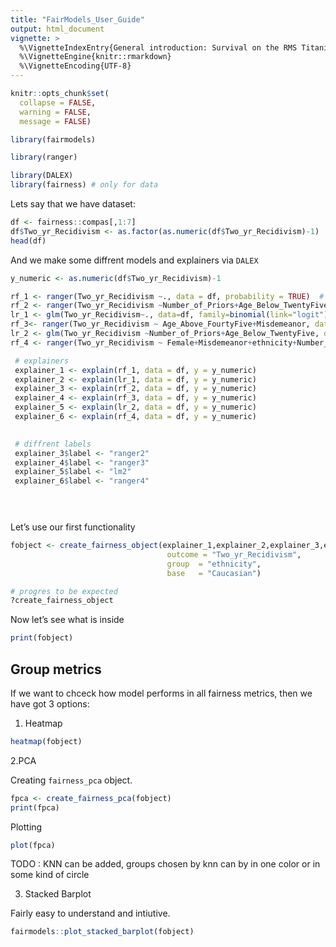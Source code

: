 ```yaml
---
title: "FairModels_User_Guide"
output: html_document
vignette: >
  %\VignetteIndexEntry{General introduction: Survival on the RMS Titanic}
  %\VignetteEngine{knitr::rmarkdown}
  %\VignetteEncoding{UTF-8}
---
```


```r
knitr::opts_chunk$set(
  collapse = FALSE,
  warning = FALSE,
  message = FALSE)
```

```r
library(fairmodels)

library(ranger)

library(DALEX)
library(fairness) # only for data
```


Lets say that we have dataset: 
```r
df <- fairness::compas[,1:7]
df$Two_yr_Recidivism <- as.factor(as.numeric(df$Two_yr_Recidivism)-1)
head(df)
```

And we make some diffrent models and explainers via `DALEX`

```r
y_numeric <- as.numeric(df$Two_yr_Recidivism)-1

rf_1 <- ranger(Two_yr_Recidivism ~., data = df, probability = TRUE)  # Wszystko
rf_2 <- ranger(Two_yr_Recidivism ~Number_of_Priors+Age_Below_TwentyFive, data = df, probability = TRUE) 
lr_1 <- glm(Two_yr_Recidivism~., data=df, family=binomial(link="logit"))
rf_3<- ranger(Two_yr_Recidivism ~ Age_Above_FourtyFive+Misdemeanor, data = df, probability = TRUE) # dziwny model
lr_2 <- glm(Two_yr_Recidivism ~Number_of_Priors+Age_Below_TwentyFive, data = df, family=binomial(link="logit")) # Wszystko
rf_4 <- ranger(Two_yr_Recidivism ~ Female+Misdemeanor+ethnicity+Number_of_Priors+Age_Below_TwentyFive, data = df, probability = TRUE) # dziwny model

 # explainers
 explainer_1 <- explain(rf_1, data = df, y = y_numeric)
 explainer_2 <- explain(lr_1, data = df, y = y_numeric)
 explainer_3 <- explain(rf_2, data = df, y = y_numeric)
 explainer_4 <- explain(rf_3, data = df, y = y_numeric)
 explainer_5 <- explain(lr_2, data = df, y = y_numeric)
 explainer_6 <- explain(rf_4, data = df, y = y_numeric)
 

 # diffrent labels
 explainer_3$label <- "ranger2"
 explainer_4$label <- "ranger3"
 explainer_5$label <- "lm2"
 explainer_6$label <- "ranger4"


 
```

Let's use our first functionality
```r
fobject <- create_fairness_object(explainer_1,explainer_2,explainer_3,explainer_4,explainer_5,explainer_6,
                                   outcome = "Two_yr_Recidivism",
                                   group  = "ethnicity",
                                   base   = "Caucasian")
```
```r
# progres to be expected
?create_fairness_object
```



Now let's see what is inside

```r
print(fobject)
```

## Group metrics

If we want to chceck how model performs in all fairness metrics, then we have got 3 options: 

1. Heatmap
```r
heatmap(fobject)
```

2.PCA 

Creating `fairness_pca` object. 
```r
fpca <- create_fairness_pca(fobject)
print(fpca)
```

Plotting
```r
plot(fpca)
```
   
TODO : KNN can be added, groups chosen by knn can by in one color or in some kind of circle  


3. Stacked Barplot 

Fairly easy to understand and intiutive. 
```r
fairmodels::plot_stacked_barplot(fobject)
```

